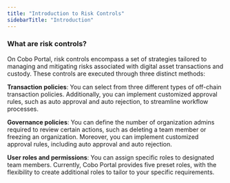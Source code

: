 ```yaml
---
title: "Introduction to Risk Controls"
sidebarTitle: "Introduction"
---
```


### What are risk controls?

On Cobo Portal, risk controls encompass a set of strategies tailored to managing and mitigating risks associated with digital asset transactions and custody. These controls are executed through three distinct methods:

**Transaction policies**: You can select from three different types of off-chain transaction policies. Additionally, you can implement customized approval rules, such as auto approval and auto rejection, to streamline workflow processes.

**Governance policies**: You can define the number of organization admins required to review certain actions, such as deleting a team member or freezing an organization. Moreover, you can implement customized approval rules, including auto approval and auto rejection.

**User roles and permissions**: You can assign specific roles to designated team members. Currently, Cobo Portal provides five preset roles, with the flexibility to create additional roles to tailor to your specific requirements.